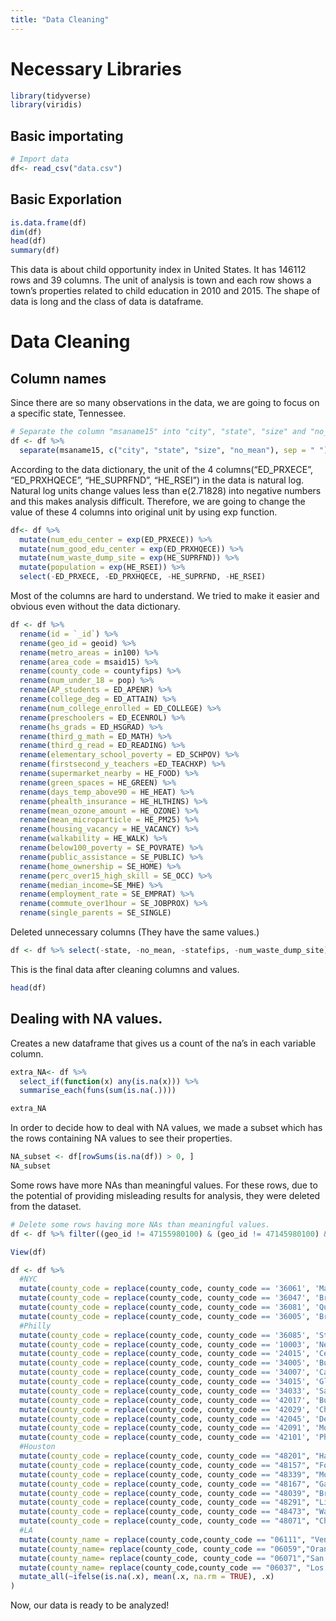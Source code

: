 ```yaml
---
title: "Data Cleaning"
---
```


# Necessary Libraries
```r
library(tidyverse)
library(viridis)
```

## Basic importating
```r
# Import data
df<- read_csv("data.csv")
```

## Basic Exporlation
```r
is.data.frame(df)
dim(df)
head(df)
summary(df)
```

This data is about child opportunity index in United States. It has 146112 rows and 39 columns. The unit of analysis is town and each row shows a town's properties related to child education in 2010 and 2015. The shape of data is long and the class of data is dataframe.

# Data Cleaning

## Column names

Since there are so many observations in the data, we are going to focus on a specific state, Tennessee.

```r
# Separate the column "msaname15" into "city", "state", "size" and "no_mean"
df <- df %>% 
  separate(msaname15, c("city", "state", "size", "no_mean"), sep = " ")
```

According to the data dictionary, the unit of the 4 columns("ED_PRXECE", "ED_PRXHQECE", "HE_SUPRFND", "HE_RSEI") in the data is natural log. Natural log units change values less than e(2.71828) into negative numbers and this makes analysis difficult. Therefore, we are going to change the value of these 4 columns into original unit by using exp function.

```r
df<- df %>% 
  mutate(num_edu_center = exp(ED_PRXECE)) %>%
  mutate(num_good_edu_center = exp(ED_PRXHQECE)) %>%
  mutate(num_waste_dump_site = exp(HE_SUPRFND)) %>%
  mutate(population = exp(HE_RSEI)) %>%
  select(-ED_PRXECE, -ED_PRXHQECE, -HE_SUPRFND, -HE_RSEI)
```

Most of the columns are hard to understand. We tried to make it easier and obvious even without the data dictionary.

```r
df <- df %>% 
  rename(id = `_id`) %>% 
  rename(geo_id = geoid) %>% 
  rename(metro_areas = in100) %>%
  rename(area_code = msaid15) %>% 
  rename(county_code = countyfips) %>%
  rename(num_under_18 = pop) %>% 
  rename(AP_students = ED_APENR) %>%
  rename(college_deg = ED_ATTAIN) %>%
  rename(num_college_enrolled = ED_COLLEGE) %>%
  rename(preschoolers = ED_ECENROL) %>%
  rename(hs_grads = ED_HSGRAD) %>%
  rename(third_g_math = ED_MATH) %>%
  rename(third_g_read = ED_READING) %>%
  rename(elementary_school_poverty = ED_SCHPOV) %>% 
  rename(firstsecond_y_teachers =ED_TEACHXP) %>% 
  rename(supermarket_nearby = HE_FOOD) %>% 
  rename(green_spaces = HE_GREEN) %>%
  rename(days_temp_above90 = HE_HEAT) %>%
  rename(phealth_insurance = HE_HLTHINS) %>%
  rename(mean_ozone_amount = HE_OZONE) %>%
  rename(mean_microparticle = HE_PM25) %>%
  rename(housing_vacancy = HE_VACANCY) %>%
  rename(walkability = HE_WALK) %>% 
  rename(below100_poverty = SE_POVRATE) %>%
  rename(public_assistance = SE_PUBLIC) %>%
  rename(home_ownership = SE_HOME) %>%
  rename(perc_over15_high_skill = SE_OCC) %>%
  rename(median_income=SE_MHE) %>%
  rename(employment_rate = SE_EMPRAT) %>%
  rename(commute_over1hour = SE_JOBPROX) %>%
  rename(single_parents = SE_SINGLE)
```

Deleted unnecessary columns (They have the same values.)

```r
df <- df %>% select(-state, -no_mean, -statefips, -num_waste_dump_site)
```

This is the final data after cleaning columns and values.

```r
head(df)
```

## Dealing with NA values.

Creates a new dataframe that gives us a count of the na's in each variable column.

```r
extra_NA<- df %>% 
  select_if(function(x) any(is.na(x))) %>% 
  summarise_each(funs(sum(is.na(.))))

extra_NA
```

In order to decide how to deal with NA values, we made a subset which has the rows containing NA values to see their properties.

```r
NA_subset <- df[rowSums(is.na(df)) > 0, ]
NA_subset
```

Some rows have more NAs than meaningful values. For these rows, due to the potential of providing misleading results for analysis, they were deleted from the dataset. 

```r
# Delete some rows having more NAs than meaningful values.
df <- df %>% filter((geo_id != 47155980100) & (geo_id != 47145980100) & (geo_id != 47031980100) & (geo_id != 47029980100) & (geo_id != 47009980200) & (geo_id != 47009980100) & (geo_id != 47001980100) & (geo_id != 47037980100) & (geo_id != 47037980200) & (geo_id != 47037013000))
```

```r
View(df)
```


```r
df <- df %>%
  #NYC
  mutate(county_code = replace(county_code, county_code == '36061', 'Manhattan')) %>% 
  mutate(county_code = replace(county_code, county_code == '36047', 'Brooklyn')) %>%
  mutate(county_code = replace(county_code, county_code == '36081', 'Queens')) %>%
  mutate(county_code = replace(county_code, county_code == '36005', 'Bronx')) %>%
  #Philly
  mutate(county_code = replace(county_code, county_code == '36085', 'Staten Island'))%>%
  mutate(county_code = replace(county_code, county_code == '10003', 'New Castle (DE)')) %>%
  mutate(county_code = replace(county_code, county_code == '24015', 'Cecil (MD)')) %>%
  mutate(county_code = replace(county_code, county_code == '34005', 'Burlington (NJ)')) %>%
  mutate(county_code = replace(county_code, county_code == '34007', 'Camden (NJ)')) %>%
  mutate(county_code = replace(county_code, county_code == '34015', 'Gloucester (NJ)'))%>%
  mutate(county_code = replace(county_code, county_code == '34033', 'Salem (NJ)')) %>%
  mutate(county_code = replace(county_code, county_code == '42017', 'Bucks (PA)')) %>%
  mutate(county_code = replace(county_code, county_code == '42029', 'Chester (PA)')) %>%
  mutate(county_code = replace(county_code, county_code == '42045', 'Delaware (PA)')) %>%
  mutate(county_code = replace(county_code, county_code == '42091', 'Montgomery (PA)')) %>%
  mutate(county_code = replace(county_code, county_code == '42101', 'Philadelphia')) %>% 
  #Houston
  mutate(county_code = replace(county_code, county_code == "48201", "Harris")) %>%
  mutate(county_code = replace(county_code, county_code == "48157", "Fort Bend")) %>%
  mutate(county_code = replace(county_code, county_code == "48339", "Montgomery")) %>%
  mutate(county_code = replace(county_code, county_code == "48167", "Galveston")) %>%
  mutate(county_code = replace(county_code, county_code == "48039", "Brazoria")) %>% 
  mutate(county_code = replace(county_code, county_code == "48291", "Liberty")) %>% 
  mutate(county_code = replace(county_code, county_code == "48473", "Waller")) %>%
  mutate(county_code = replace(county_code, county_code == "48071", "Chambers"))%>%
  #LA
  mutate(county_name = replace(county_code,county_code == "06111", "Ventura")) %>%
  mutate(county_name= replace(county_code, county_code == "06059","Orange"))%>%
  mutate(county_name= replace(county_code, county_code == "06071","San Bernardino"))%>%
  mutate(county_name= replace(county_code,county_code == "06037", "Los Angeles"))%>%
  mutate_all(~ifelse(is.na(.x), mean(.x, na.rm = TRUE), .x)
)


```

Now, our data is ready to be analyzed!